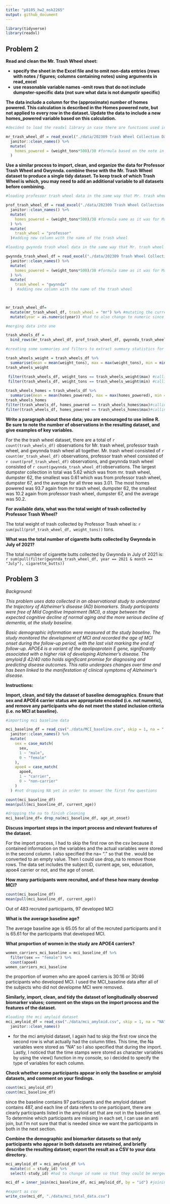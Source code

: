 ```yaml
---
title: "p8105_hw2_msk2265"
output: github_document
---
```


```r
library(tidyverse)
library(readxl)
```

## Problem 2

**Read and clean the Mr. Trash Wheel sheet:**

-  **specify the sheet in the Excel file and to omit non-data entries (rows with notes / figures; columns containing notes) using arguments in read_excel**
-   **use reasonable variable names -omit rows that do not include dumpster-specific data (not sure what data is not dumpstir specific)**

**The data include a column for the (approximate) number of homes powered. This calculation is described in the Homes powered note, but not applied to every row in the dataset. Update the data to include a new homes_powered variable based on this calculation.**

```r
#decided to load the readxl library in case there are functions used in the background other than jusr readxl

mr_trash_wheel_df = read_excel("./data/202309 Trash Wheel Collection Data.xlsx", sheet = "Mr. Trash Wheel", range = "A2:N586") %>% 
  janitor::clean_names() %>% 
  mutate( 
    homes_powered = (weight_tons*500)/30 #formula based on the note in the excel spreadsheet: Homes Powered - Each ton of trash equates to on average 500 kilowatts of electricity.  An average household will use 30 kilowatts per day.
  )
```

**Use a similar process to import, clean, and organize the data for Professor Trash Wheel and Gwynnda. combine these with the Mr. Trash Wheel dataset to produce a single tidy dataset. To keep track of which Trash Wheel is which, you may need to add an additional variable to all datasets before combining.**

```r
#loading professor trash wheel data in the same way that Mr. trash wheel was loaded

prof_trash_wheel_df = read_excel("./data/202309 Trash Wheel Collection Data.xlsx", sheet = "Professor Trash Wheel", range = "A2:M108") %>% 
  janitor::clean_names() %>% 
  mutate( 
    homes_powered = (weight_tons*500)/30 #formula same as it was for Mr. trash wheel
  ) %>% 
  mutate(
    trash_wheel = "professor"
  )#adding new column with the name of the trash wheel 

#loading gwynnda trash wheel data in the same way that Mr. trash wheel was loaded

gwynnda_trash_wheel_df = read_excel("./data/202309 Trash Wheel Collection Data.xlsx", sheet = "Gwynnda Trash Wheel", range = "A2:L157") %>% 
  janitor::clean_names() %>% 
  mutate( 
    homes_powered = (weight_tons*500)/30 #formula same as it was for Mr. trash wheel
  ) %>% 
  mutate(
    trash_wheel = "gwynnda"
  )  #adding new column with the name of the trash wheel 
  


mr_trash_wheel_df=
  mutate(mr_trash_wheel_df, trash_wheel = "mr") %>% #mutating the current Mr. trash wheel dataframe. this could be done when loading the date, but I decided to do it here because the first part of this problem does not involve adding this variable.
  mutate(year = as.numeric(year)) #had to also change to numeric since the other datasets were stored as numeric, so they could only merge if they were the same type of variable

#merging data into one

trash_wheels_df = 
  bind_rows(mr_trash_wheel_df, prof_trash_wheel_df, gwynnda_trash_wheel_df)

#creating some summaries and filters to extract summary statistics for paragraph

trash_wheels_weight = trash_wheels_df %>% 
  summarise(mean = mean(weight_tons), max = max(weight_tons), min = min(weight_tons)) #finding min max and average for weight
trash_wheels_weight

 filter(trash_wheels_df, weight_tons == trash_wheels_weight$max) #calling all of the information on the dumpster for that max weight
 filter(trash_wheels_df, weight_tons == trash_wheels_weight$min) #calling all of the information on the dumpster for that min
 
trash_wheels_homes = trash_wheels_df %>% 
  summarise(mean = mean(homes_powered), max = max(homes_powered), min = min(homes_powered)) #finding min max and average for homes powered
trash_wheels_homes
filter(trash_wheels_df, homes_powered == trash_wheels_homes$max)#calling all of the information on the dumpster for that max
filter(trash_wheels_df, homes_powered == trash_wheels_homes$max)#calling all of the information on the dumpster for that min
```

**Write a paragraph about these data; you are encouraged to use inline R. Be sure to note the number of observations in the resulting dataset, and give examples of key variables.**

For the the trash wheel dataset, there are a total of `r count(trash_wheels_df)` observations for Mr. trash wheel, professor trash wheel, and gwynnda trash wheel all together. Mr. trash wheel consisted of `r count(mr_trash_wheel_df)` observations, professor trash wheel consisted of `r count(prof_trash_wheel_df)` observations, and gwynnda trash wheel consisted of `r count(gwynnda_trash_wheel_df)`observations. The largest dumpster collection in total was 5.62 which was from mr. trash wheel, dumpster 62, the smallest was 0.61 which was from professor trash wheel, dumpster 67, and the average for all three was 3.01. The most homes powered was 93.7 again from mr trash wheel, dumpster 62, the smallest was 10.2 again from professor trash wheel, dumpster 67, and the average was 50.2. 

**For available data, what was the total weight of trash collected by Professor Trash Wheel?**

The total weight of trash collected by Professor Trash wheel is:
`r sum(pull(prof_trash_wheel_df, weight_tons))` tons.

**What was the total number of cigarette butts collected by Gwynnda in July of 2021?**

The total number of cigarette butts collected by Gwynnda in July of 2021 is:
`r sum(pull(filter(gwynnda_trash_wheel_df, year == 2021 & month == "July"), cigarette_butts))`

## Problem 3

*Background:*

*This problem uses data collected in an observational study to understand the trajectory of Alzheimer's disease (AD) biomarkers. Study participants were free of Mild Cognitive Impairment (MCI), a stage between the expected cognitive decline of normal aging and the more serious decline of dementia, at the study baseline.*

*Basic demographic information were measured at the study baseline. The study monitored the development of MCI and recorded the age of MCI onset during the follow-up period, with the last visit marking the end of follow-up. APOE4 is a variant of the apolipoprotein E gene, significantly associated with a higher risk of developing Alzheimer's disease. The amyloid β 42/40 ratio holds significant promise for diagnosing and predicting disease outcomes. This ratio undergoes changes over time and has been linked to the manifestation of clinical symptoms of Alzheimer's disease.*

**Instructions:**

**Import, clean, and tidy the dataset of baseline demographics. Ensure that sex and APOE4 carrier status are appropriate encoded (i.e. not numeric), and remove any participants who do not meet the stated inclusion criteria (i.e. no MCI at baseline).**

```r
#importing mci baseline data

mci_baseline_df = read_csv("./data/MCI_baseline.csv", skip = 1, na = ".") %>% #skipping the first line because it just contains descriptions of the variables. column titles are in row 2 of the csv. specifying that Na is "." 
  janitor::clean_names() %>% 
  mutate(
    sex = case_match(
      sex, 
      1 ~ "male",
      0 ~ "female"
    ),
    apoe4 = case_match(
      apoe4,
      1 ~ "carrier",
      0 ~ "non-carrier"
    )
  ) #not dropping NA yet in order to answer the first few questions
```


```r
count(mci_baseline_df)
mean(pull(mci_baseline_df, current_age))

```


```r
#dropping the na to finish cleaning
mci_baseline_df= drop_na(mci_baseline_df, age_at_onset)
```

**Discuss important steps in the import process and relevant features of the dataset.**

For the import process, I had to skip the first row on the csv because it contained information on the variables and the actual variables were stored in the second column. I also specified the na= "." so that the . would be converted to an empty value. Then I could use drop_na to remove those rows. The data set includes the subject ID, current age, sex, education, apoe4 carrier or not, and the age of onset. 

**How many participants were recruited, and of these how many develop MCI?**
```r
count(mci_baseline_df)
mean(pull(mci_baseline_df, current_age))
```

Out of 483 recruted participants, 97 developed MCI

**What is the average baseline age?**

The average baseline age is 65.05 for all of the recruted participants and it is 65.61 for the participants that developed MCI.

**What proportion of women in the study are APOE4 carriers?**

```r
women_carriers_mci_baseline = mci_baseline_df %>% 
  filter(sex == "female") %>% 
  count(apoe4)
women_carriers_mci_baseline
```

the proportion of women who are apoe4 carriers is 30:16 or 30/46 participants who developed MCI. I used the MCI_baseline data after all of the subjects who did not developme MCI were removed.

**Similarly, import, clean, and tidy the dataset of longitudinally observed biomarker values; comment on the steps on the import process and the features of the dataset.**

```r
#loading the mci amyloid dataset
mci_amyloid_df = read_csv("./data/mci_amyloid.csv", skip = 1, na = "NA", col_types = "nnnnnn") %>% #skipping the first line because it just contains descriptions of the variables. column titles are in row 2 of the csv. specifying that Na is "NA" 
  janitor::clean_names() 
```

- for the mci amyloid dataset, I again had to skip the first row since the second row is what actually had the column titles. This time, the Na variables were stored as "NA" so I also specified that during the import. Lastly, I noticed that the time stamps were stored as character variables by using the view() function in my console, so i decided to specify the type of variables for each column. 

**Check whether some participants appear in only the baseline or amyloid datasets, and comment on your findings.**
```r
count(mci_amyloid_df)
count(mci_baseline_df)
```
since the baseline contains 97 participants and the amyloid dataset contains 487, and each line of data refers to one participant, there are clearly participants listed in the amyloid set that are not in the baseline set. To determine which participants are missing in each set, I can use an anti join, but I'm not sure that that is needed since we want the participants in both in the next section. 

**Combine the demographic and biomarker datasets so that only participants who appear in both datasets are retained, and briefly describe the resulting dataset; export the result as a CSV to your data directory.**

```r
mci_amyloid_df = mci_amyloid_df %>% 
  mutate(id = study_id) %>% 
  select(-study_id) #had to change id name so that they could be merged

mci_df = inner_join(mci_baseline_df, mci_amyloid_df, by = "id") #joining data

#export as csv
write_csv(mci_df, "./data/mci_total_data.csv")
```

